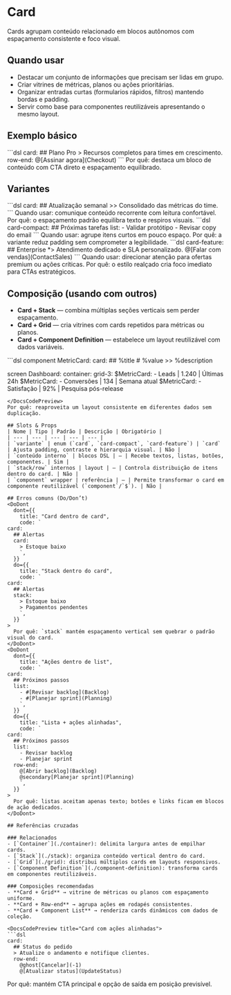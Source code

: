 # Card
Cards agrupam conteúdo relacionado em blocos autônomos com espaçamento consistente e foco visual.

## Quando usar
- Destacar um conjunto de informações que precisam ser lidas em grupo.
- Criar vitrines de métricas, planos ou ações prioritárias.
- Organizar entradas curtas (formularios rápidos, filtros) mantendo bordas e padding.
- Servir como base para componentes reutilizáveis apresentando o mesmo layout.

## Exemplo básico
<DocsCodePreview title="Card com informação e ação">
```dsl
card:
  ## Plano Pro
  > Recursos completos para times em crescimento.
  row-end:
    @[Assinar agora](Checkout)
```
</DocsCodePreview>
Por quê: destaca um bloco de conteúdo com CTA direto e espaçamento equilibrado.

## Variantes
<DocsCodePreview title="Card padrão para blocos gerais">
```dsl
card:
  ## Atualização semanal
  >> Consolidado das métricas do time.
```
</DocsCodePreview>
Quando usar: comunique conteúdo recorrente com leitura confortável.
Por quê: o espaçamento padrão equilibra texto e respiros visuais.

<DocsCodePreview title="Card compacto para listas densas">
```dsl
card-compact:
  ## Próximas tarefas
  list:
    - Validar protótipo
    - Revisar copy do email
```
</DocsCodePreview>
Quando usar: agrupe itens curtos em pouco espaço.
Por quê: a variante reduz padding sem comprometer a legibilidade.

<DocsCodePreview title="Card destaque com foco em conversão">
```dsl
card-feature:
  ## Enterprise
  *> Atendimento dedicado e SLA personalizado.
  @[Falar com vendas](ContactSales)
```
</DocsCodePreview>
Quando usar: direcionar atenção para ofertas premium ou ações críticas.
Por quê: o estilo realçado cria foco imediato para CTAs estratégicos.

## Composição (usando com outros)
- **Card + Stack** — combina múltiplas seções verticais sem perder espaçamento.
- **Card + Grid** — cria vitrines com cards repetidos para métricas ou planos.
- **Card + Component Definition** — estabelece um layout reutilizável com dados variáveis.

<DocsCodePreview title="Grid de cards reutilizáveis">
```dsl
component MetricCard:
  card:
    ## %title
    # %value
    >> %description

screen Dashboard:
  container:
    grid-3:
      $MetricCard:
        - Leads | 1.240 | Últimas 24h
      $MetricCard:
        - Conversões | 134 | Semana atual
      $MetricCard:
        - Satisfação | 92% | Pesquisa pós-release
```
</DocsCodePreview>
Por quê: reaproveita um layout consistente em diferentes dados sem duplicação.

## Slots & Props
| Nome | Tipo | Padrão | Descrição | Obrigatório |
| --- | --- | --- | --- | --- |
| `variante` | enum (`card`, `card-compact`, `card-feature`) | `card` | Ajusta padding, contraste e hierarquia visual. | Não |
| `conteúdo interno` | blocos DSL | — | Recebe textos, listas, botões, componentes. | Sim |
| `stack/row` internos | layout | — | Controla distribuição de itens dentro do card. | Não |
| `component` wrapper | referência | — | Permite transformar o card em componente reutilizável (`component`/`$`). | Não |

## Erros comuns (Do/Don’t)
<DoDont
  dont={{
    title: "Card dentro de card",
    code: `
card:
  ## Alertas
  card:
    > Estoque baixo
    `,
  }}
  do={{
    title: "Stack dentro do card",
    code: `
card:
  ## Alertas
  stack:
    > Estoque baixo
    > Pagamentos pendentes
    `,
  }}
>
  Por quê: `stack` mantém espaçamento vertical sem quebrar o padrão visual do card.
</DoDont>
<DoDont
  dont={{
    title: "Ações dentro de list",
    code: `
card:
  ## Próximos passos
  list:
    - #[Revisar backlog](Backlog)
    - #[Planejar sprint](Planning)
    `,
  }}
  do={{
    title: "Lista + ações alinhadas",
    code: `
card:
  ## Próximos passos
  list:
    - Revisar backlog
    - Planejar sprint
  row-end:
    @[Abrir backlog](Backlog)
    @secondary[Planejar sprint](Planning)
    `,
  }}
>
  Por quê: listas aceitam apenas texto; botões e links ficam em blocos de ação dedicados.
</DoDont>

## Referências cruzadas

### Relacionados
- [`Container`](./container): delimita largura antes de empilhar cards.
- [`Stack`](./stack): organiza conteúdo vertical dentro do card.
- [`Grid`](./grid): distribui múltiplos cards em layouts responsivos.
- [`Component Definition`](./component-definition): transforma cards em componentes reutilizáveis.

### Composições recomendadas
- **Card + Grid** → vitrine de métricas ou planos com espaçamento uniforme.
- **Card + Row-end** → agrupa ações em rodapés consistentes.
- **Card + Component List** → renderiza cards dinâmicos com dados de coleção.

<DocsCodePreview title="Card com ações alinhadas">
```dsl
card:
  ## Status do pedido
  > Atualize o andamento e notifique clientes.
  row-end:
    @ghost[Cancelar](-1)
    @[Atualizar status](UpdateStatus)
```
</DocsCodePreview>
Por quê: mantém CTA principal e opção de saída em posição previsível.
